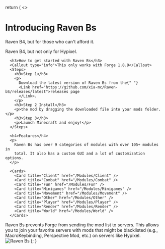 
  return (
    <>
    <title>Best Free Raven</title>
      <h1>Introducing Raven Bs</h1>
      <p>Raven B4, but for those who can't afford it.</p>
      <p>Raven B4, but not only for Hypixel.</p>

      <h3>How to get started with Raven Bs</h3>
      <Callout type="info">This only works with Forge 1.8.9</Callout>
      <Steps>
        <h3>Step 1</h3>
        <p>
          Download the latest version of Raven Bs from the{" "}
          <Link href="https://github.com/xia-mc/Raven-bS/releases/latest">releases page
          </Link>.
        </p>
        <h3>Step 2 Install</h3>
        <p>the mod by dragging the downloaded file into your mods folder.</p>
        <h3>Step 3</h3>
        <p>Launch Minecraft and enjoy!</p>
      </Steps>

      <h4>Features</h4>
      <p>
        Raven Bs has over 9 categories of modules with over 105+ modules in
        total. It also has a custom GUI and a lot of customization options.
      </p>

      <Cards>
        <Card title="Client" href="/Modules/Client" />
        <Card title="Combat" href="/Modules/Combat" />
        <Card title="Fun" href="/Modules/Fun" />
        <Card title="Minigames" href="/Modules/Minigames" />
        <Card title="Movement" href="/Modules/Movement" />
        <Card title="Other" href="/Modules/Other" />
        <Card title="Player" href="/Modules/Player" />
        <Card title="Render" href="/Modules/Render" />
        <Card title="World" href="/Modules/World" />
      </Cards>
<Callout type="info" emoji="ℹ️">
  Raven Bs prevents Forge from sending the mod list to servers. This allows you to join your favorite servers with mods that might be blacklisted (e.g., MacroKeybinding, Perspective Mod, etc.) on servers like Hypixel.
</Callout>
<br/>
          <Image src="/demo.png" alt="Raven Bs" width={1920} height={1080} />
    </>
  );
}